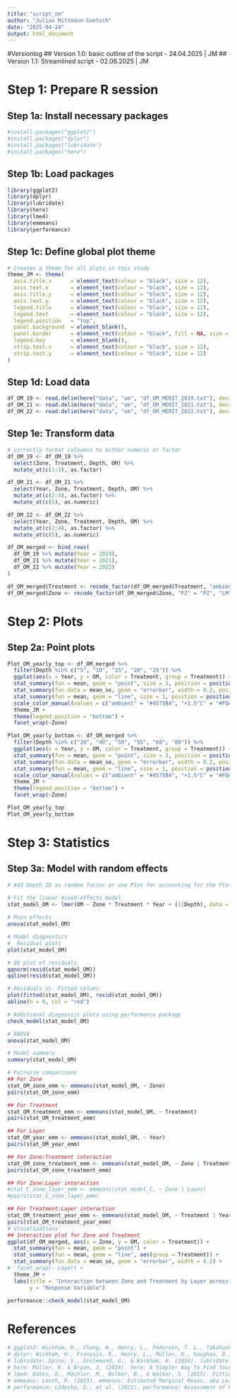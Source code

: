 ```yaml
---
title: "script_om"
author: "Julian Mittmann-Goetsch"
date: "2025-04-24"
output: html_document
---
```

#Versionlog 
## Version 1.0: basic outline of the script - 24.04.2025 | JM
## Version 1.1: Streamlined script - 02.06.2025 | JM

# Step 1: Prepare R session
## Step 1a: Install necessary packages
```r
#install.packages("ggplot2")
#install.packages("dplyr")
#install.packages("lubridate")
#install.packages("here")
```

## Step 1b: Load packages
```r
library(ggplot2)
library(dplyr)
library(lubridate)
library(here)
library(lme4)
library(emmeans)
library(performance)
```

## Step 1c: Define global plot theme
```r
# Creates a theme for all plots in this study 
theme_JM <- theme(
  axis.title.x      = element_text(colour = "black", size = 12),
  axis.text.x       = element_text(colour = "black", size = 12), 
  axis.title.y      = element_text(colour = "black", size = 12),
  axis.text.y       = element_text(colour = "black", size = 12), 
  legend.title      = element_text(colour = "black", size = 12),
  legend.text       = element_text(colour = "black", size = 12), 
  legend.position   = "top",
  panel.background  = element_blank(), 
  panel.border      = element_rect(colour = "black", fill = NA, size = 1.2),
  legend.key        = element_blank(),
  strip.text.x      = element_text(colour = "black", size = 12),
  strip.text.y      = element_text(colour = "black", size = 12)
)
```

## Step 1d: Load data
```r
df_OM_19 <- read.delim(here("data", "om", "df_OM_MERIT_2019.txt"), dec=".", sep="\t")    # L0 raw data MERIT OM 2019 @Hao Tang
df_OM_21 <- read.delim(here("data", "om", "df_OM_MERIT_2021.txt"), dec=".", sep="\t")    # L0 raw data MERIT OM 2021 @JulianMiGoe, @Lea Rebentisch
df_OM_22 <- read.delim(here("data", "om", "df_OM_MERIT_2022.txt"), dec=".", sep="\t")    # L0 raw data MERIT OM 2021 @JulianMiGoe
```

## Step 1e: Transform data
```r
# correctly format coloumns to either numeric or factor
df_OM_19 <- df_OM_19 %>% 
  select(Zone, Treatment, Depth, OM) %>% 
  mutate_at(c(1:3), as.factor)

df_OM_21 <- df_OM_21 %>% 
  select(Year, Zone, Treatment, Depth, OM) %>% 
  mutate_at(c(2:4), as.factor) %>% 
  mutate_at(c(5), as.numeric)

df_OM_22 <- df_OM_22 %>% 
  select(Year, Zone, Treatment, Depth, OM) %>% 
  mutate_at(c(2:4), as.factor) %>% 
  mutate_at(c(5), as.numeric)

df_OM_merged <- bind_rows(
  df_OM_19 %>% mutate(Year = 2019),
  df_OM_21 %>% mutate(Year = 2021),
  df_OM_22 %>% mutate(Year = 2022)
)

df_OM_merged$Treatment <- recode_factor(df_OM_merged$Treatment, "ambient" = "ambient", "+1.5C" = "+1.5°C", "+3.0C" = "+3.0°C")
df_OM_merged$Zone <- recode_factor(df_OM_merged$Zone, "PZ" = "PZ", "LM" = "LM", "HM" = "HM")
```

# Step 2: Plots
## Step 2a: Point plots
```r
Plot_OM_yearly_top <- df_OM_merged %>% 
  filter(Depth %in% c("5", "10", "15", "20", "25")) %>% 
  ggplot(aes(x = Year, y = OM, color = Treatment, group = Treatment)) +
  stat_summary(fun = mean, geom = "point", size = 3, position = position_dodge(width = 0.2)) +
  stat_summary(fun.data = mean_se, geom = "errorbar", width = 0.2, position = position_dodge(width = 0.2)) +
  stat_summary(fun = mean, geom = "line", size = 1, position = position_dodge(width = 0.2)) +
  scale_color_manual(values = c("ambient" = "#4575B4", "+1.5°C" = "#FDAE61", "+3.0°C" = "#D73027"), name = "Warming treatment:") +
  theme_JM +
  theme(legend.position = "bottom") +
  facet_wrap(~Zone) 

Plot_OM_yearly_bottom <- df_OM_merged %>% 
  filter(Depth %in% c("30", "40", "50", "55", "60", "80")) %>% 
  ggplot(aes(x = Year, y = OM, color = Treatment, group = Treatment)) +
  stat_summary(fun = mean, geom = "point", size = 3, position = position_dodge(width = 0.2)) +
  stat_summary(fun.data = mean_se, geom = "errorbar", width = 0.2, position = position_dodge(width = 0.2)) +
  stat_summary(fun = mean, geom = "line", size = 1, position = position_dodge(width = 0.2)) +
  scale_color_manual(values = c("ambient" = "#4575B4", "+1.5°C" = "#FDAE61", "+3.0°C" = "#D73027")) +
  theme_JM +
  theme(legend.position = "bottom") +
  facet_wrap(~Zone) 

Plot_OM_yearly_top
Plot_OM_yearly_bottom
```

# Step 3: Statistics
## Step 3a: Model with random effects
```r
# Add Depth_ID as random factor or use Plot for accounting for the Plots not just the cores being non-independent

# Fit the linear mixed-effects model
stat_model_OM <- lmer(OM ~ Zone * Treatment * Year + (1|Depth), data = df_OM_merged %>% filter(Depth %in% c("5", "10", "15", "20", "25"))) 
 
# Main effects
anova(stat_model_OM)

# Model diagnostics
#  Residual plots
plot(stat_model_OM)

# QQ plot of residuals
qqnorm(resid(stat_model_OM))
qqline(resid(stat_model_OM))

# Residuals vs. Fitted values
plot(fitted(stat_model_OM), resid(stat_model_OM))
abline(h = 0, col = "red")

# Additional diagnostic plots using performance package
check_model(stat_model_OM)

# ANOVA
anova(stat_model_OM)

# Model summary
summary(stat_model_OM)

# Pairwise comparisons
## For Zone
stat_OM_zone_emm <- emmeans(stat_model_OM, ~ Zone)
pairs(stat_OM_zone_emm)

## For Treatment
stat_OM_treatment_emm <- emmeans(stat_model_OM, ~ Treatment)
pairs(stat_OM_treatment_emm)

## For Layer
stat_OM_year_emm <- emmeans(stat_model_OM, ~ Year)
pairs(stat_OM_year_emm)

## For Zone:Treatment interaction
stat_OM_zone_treatment_emm <- emmeans(stat_model_OM, ~ Zone | Treatment)
pairs(stat_OM_zone_treatment_emm)

## For Zone:Layer interaction
#stat_C_zone_layer_emm <- emmeans(stat_model_C, ~ Zone | Layer)
#pairs(stat_C_zone_layer_emm)

## For Treatment:Layer interaction
stat_OM_treatment_year_emm <- emmeans(stat_model_OM, ~ Treatment | Year)
pairs(stat_OM_treatment_year_emm)
# Visualizations
## Interaction plot for Zone and Treatment
ggplot(df_OM_merged, aes(x = Zone, y = OM, color = Treatment)) +
  stat_summary(fun = mean, geom = "point") +
  stat_summary(fun = mean, geom = "line", aes(group = Treatment)) +
  stat_summary(fun.data = mean_se, geom = "errorbar", width = 0.2) +
#  facet_wrap(~ Layer) +
  theme_JM +
  labs(title = "Interaction between Zone and Treatment by Layer across all Enzymes",
       y = "Response Variable")

performance::check_model(stat_model_OM)
```

# References
```r
# ggplot2: Wickham, H., Chang, W., Henry, L., Pedersen, T. L., Takahashi, K., Wilke, C., Woo, K., & Yutani, H. (2024). ggplot2: Create Elegant Data Visualisations Using the Grammar of Graphics. R package version 3.5.1. https://CRAN.R-project.org/package=ggplot2
# dplyr: Wickham, H., François, R., Henry, L., Müller, K., Vaughan, D., & PBC, P. S. (2024). dplyr: A Grammar of Data Manipulation. R package version 1.1.4. https://CRAN.R-project.org/package=dplyr
# lubridate: Spinu, V., Grolemund, G., & Wickham, H. (2024). lubridate: Make Dealing with Dates a Little Easier. R package version 1.9.3. https://CRAN.R-project.org/package=lubridate
# here: Müller, K. & Bryan, J. (2024). here: A Simpler Way to Find Your Files. R package version 1.0.1. https://CRAN.R-project.org/package=here
# lme4: Bates, D., Mächler, M., Bolker, B., & Walker, S. (2015). Fitting Linear Mixed-Effects Models Using lme4. J Stat Softw, 67(1), 1-48. https://doi.org/10.18637/jss.v067.i01
# emmeans: Lenth, R. (2023). emmeans: Estimated Marginal Means, aka Least-Squares Means. https://CRAN.R-project.org/package=emmeans
# performance: Lüdecke, D., et al. (2021). performance: Assessment of Regression Models Performance. https://CRAN.R-project.org/package=performance
```

